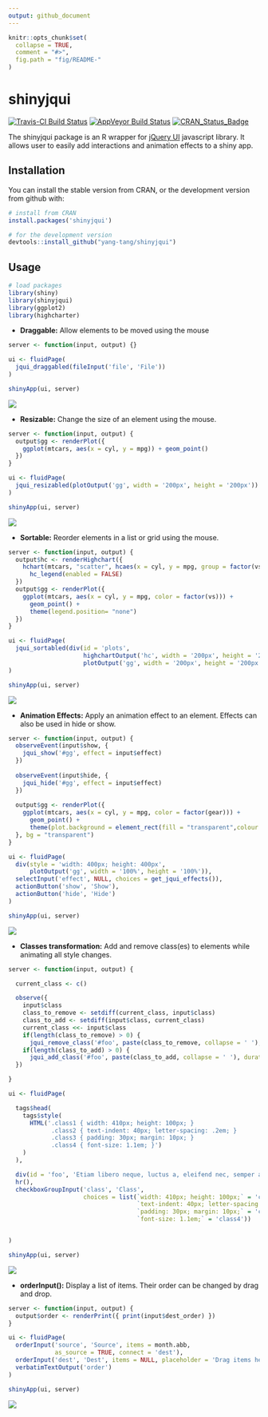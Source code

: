 ```yaml
---
output: github_document
---
```


<!-- README.md is generated from README.Rmd. Please edit that file -->

```r
knitr::opts_chunk$set(
  collapse = TRUE,
  comment = "#>",
  fig.path = "fig/README-"
)
```
# shinyjqui

[![Travis-CI Build Status](https://travis-ci.org/Yang-Tang/shinyjqui.svg?branch=master)](https://travis-ci.org/Yang-Tang/shinyjqui)
[![AppVeyor Build Status](https://ci.appveyor.com/api/projects/status/github/Yang-Tang/shinyjqui?branch=master&svg=true)](https://ci.appveyor.com/project/Yang-Tang/shinyjqui)
[![CRAN_Status_Badge](http://www.r-pkg.org/badges/version/shinyjqui)](https://cran.r-project.org/package=shinyjqui)

The shinyjqui package is an R wrapper for [jQuery UI](http://jqueryui.com/) javascript library. It allows user to easily add interactions and animation effects to a shiny app.

## Installation

You can install the stable version from CRAN, or the development version from github with:

```r
# install from CRAN
install.packages('shinyjqui')

# for the development version
devtools::install_github("yang-tang/shinyjqui")
```

## Usage

```r
# load packages
library(shiny)
library(shinyjqui)
library(ggplot2)
library(highcharter)
```

* __Draggable:__ Allow elements to be moved using the mouse

```r
server <- function(input, output) {}

ui <- fluidPage(
  jqui_draggabled(fileInput('file', 'File'))
)

shinyApp(ui, server)
```

![](fig/README-draggable.gif)


* __Resizable:__ Change the size of an element using the mouse.

```r
server <- function(input, output) {
  output$gg <- renderPlot({
    ggplot(mtcars, aes(x = cyl, y = mpg)) + geom_point()
  })
}

ui <- fluidPage(
  jqui_resizabled(plotOutput('gg', width = '200px', height = '200px'))
)

shinyApp(ui, server)
```

![](fig/README-resizable.gif)


* __Sortable:__ Reorder elements in a list or grid using the mouse.

```r
server <- function(input, output) {
  output$hc <- renderHighchart({
    hchart(mtcars, "scatter", hcaes(x = cyl, y = mpg, group = factor(vs))) %>% 
      hc_legend(enabled = FALSE)
  })
  output$gg <- renderPlot({
    ggplot(mtcars, aes(x = cyl, y = mpg, color = factor(vs))) + 
      geom_point() + 
      theme(legend.position= "none")
  })
}

ui <- fluidPage(
  jqui_sortabled(div(id = 'plots',
                     highchartOutput('hc', width = '200px', height = '200px'),
                     plotOutput('gg', width = '200px', height = '200px')))
)

shinyApp(ui, server)
```

![](fig/README-sortable.gif)


* __Animation Effects:__ Apply an animation effect to an element. Effects can also be used in hide or show.

```r
server <- function(input, output) {
  observeEvent(input$show, {
    jqui_show('#gg', effect = input$effect)
  })
  
  observeEvent(input$hide, {
    jqui_hide('#gg', effect = input$effect)
  })
  
  output$gg <- renderPlot({
    ggplot(mtcars, aes(x = cyl, y = mpg, color = factor(gear))) +
      geom_point() +
      theme(plot.background = element_rect(fill = "transparent",colour = NA))
  }, bg = "transparent")
}

ui <- fluidPage(
  div(style = 'width: 400px; height: 400px',
      plotOutput('gg', width = '100%', height = '100%')),
  selectInput('effect', NULL, choices = get_jqui_effects()),
  actionButton('show', 'Show'),
  actionButton('hide', 'Hide')
)

shinyApp(ui, server)
```

![](fig/README-effects.gif)


* __Classes transformation:__ Add and remove class(es) to elements while animating all style changes.

```r
server <- function(input, output) {

  current_class <- c()

  observe({
    input$class
    class_to_remove <- setdiff(current_class, input$class)
    class_to_add <- setdiff(input$class, current_class)
    current_class <<- input$class
    if(length(class_to_remove) > 0) {
      jqui_remove_class('#foo', paste(class_to_remove, collapse = ' '), duration = 1000)}
    if(length(class_to_add) > 0) {
      jqui_add_class('#foo', paste(class_to_add, collapse = ' '), duration = 1000)}
  })

}

ui <- fluidPage(

  tags$head(
    tags$style(
      HTML('.class1 { width: 410px; height: 100px; }
            .class2 { text-indent: 40px; letter-spacing: .2em; }
            .class3 { padding: 30px; margin: 10px; }
            .class4 { font-size: 1.1em; }')
    )
  ),

  div(id = 'foo', 'Etiam libero neque, luctus a, eleifend nec, semper at, lorem. Sed pede.'),
  hr(),
  checkboxGroupInput('class', 'Class',
                     choices = list(`width: 410px; height: 100px;` = 'class1',
                                    `text-indent: 40px; letter-spacing: .2em;` = 'class2',
                                    `padding: 30px; margin: 10px;` = 'class3',
                                    `font-size: 1.1em;` = 'class4'))


)

shinyApp(ui, server)
```

![](fig/README-classes.gif)


* __orderInput():__ Display a list of items. Their order can be changed by drag and drop.

```r
server <- function(input, output) {
  output$order <- renderPrint({ print(input$dest_order) })
}

ui <- fluidPage(
  orderInput('source', 'Source', items = month.abb,
             as_source = TRUE, connect = 'dest'),
  orderInput('dest', 'Dest', items = NULL, placeholder = 'Drag items here...'),
  verbatimTextOutput('order')
)

shinyApp(ui, server)
```

![](fig/README-orderInput.gif)



